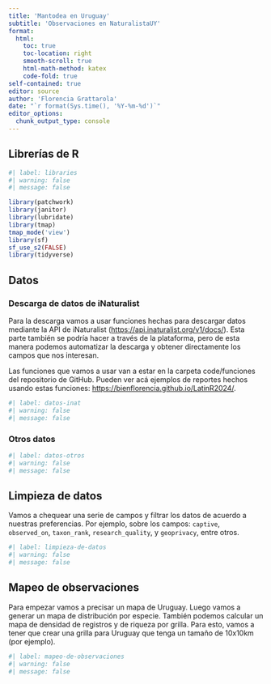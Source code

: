 ```yaml
---
title: 'Mantodea en Uruguay'
subtitle: 'Observaciones en NaturalistaUY'
format: 
  html:
    toc: true
    toc-location: right
    smooth-scroll: true
    html-math-method: katex
    code-fold: true
self-contained: true
editor: source
author: 'Florencia Grattarola'
date: "`r format(Sys.time(), '%Y-%m-%d')`"
editor_options: 
  chunk_output_type: console
---
```


## Librerías de R

```r
#| label: libraries
#| warning: false
#| message: false

library(patchwork)
library(janitor)
library(lubridate)
library(tmap)
tmap_mode('view')
library(sf)
sf_use_s2(FALSE)
library(tidyverse)
```

## Datos

### Descarga de datos de iNaturalist

Para la descarga vamos a usar funciones hechas para descargar datos mediante la API de iNaturalist (<https://api.inaturalist.org/v1/docs/>). Esta parte también se podría hacer a través de la plataforma, pero de esta manera podemos automatizar la descarga y obtener directamente los campos que nos interesan.  

Las funciones que vamos a usar van a estar en la carpeta code/funciones del repositorio de GitHub. Pueden ver acá ejemplos de reportes hechos usando estas funciones: <https://bienflorencia.github.io/LatinR2024/>.   

```r
#| label: datos-inat
#| warning: false
#| message: false


```

### Otros datos

```r
#| label: datos-otros
#| warning: false
#| message: false


```

## Limpieza de datos 

Vamos a chequear una serie de campos y filtrar los datos de acuerdo a nuestras preferencias. Por ejemplo, sobre los campos: `captive`, `observed_on`, `taxon_rank`, `research_quality`, y `geoprivacy`, entre otros.

```r
#| label: limpieza-de-datos
#| warning: false
#| message: false

```


## Mapeo de observaciones

Para empezar vamos a precisar un mapa de Uruguay. Luego vamos a generar un mapa de distribución por especie. También podemos calcular un mapa de densidad de registros y de riqueza por grilla. Para esto, vamos a tener que crear una grilla para Uruguay que tenga un tamaño de 10x10km (por ejemplo). 

```r
#| label: mapeo-de-observaciones
#| warning: false
#| message: false


```
